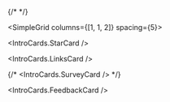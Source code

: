 
<Meta title="Oversikt/Introduksjon" />

<Banner>

<Box>
<IntroCardGrid>

{/* <IntroButton
  icon="grid_on"
  href="/?path=/docs/oversikt-komponentoversikt--docs"
  title="Komponenter"
  description="Et bibliotek med komponenter, forhåndsvisninger, kildekode og retningslinjer for bruk."
/> */}

<IntroButton
  icon="palette"
  href="/?path=/docs/designfundament-farger--docs"
  title="Tokens"
  description="Alt av farger, størrelser og andre tokens som brukes i designsystemet."
/>

<IntroButton
  icon="insert_emoticon"
  href="/?path=/docs/media-ikoner--docs"
  title="Ikoner"
  description="En oversikt over ikonbiblioteket som Kartverket bruker."
/>
<IntroButton
  icon="grid_on"
  href="https://www.kartverket.no/om-kartverket/kartverkets-identitet"
  title="Visuell identitet"
  isExternal
  description="Bli kjent med Kartverket sin merkevare. Veiledning og retningslinjer til deg som skal ta identiteten i bruk."
/>
</IntroCardGrid>

<IntroCardGrid>

<IntroButton
  icon="palette"
  href="/?path=/docs/for-utviklere-kom-i-gang--docs"
  title="For utviklere"
  description="Kom i gang som utvikler som skal ta i bruk designsystemet."
/>

<IntroButton
  icon="insert_emoticon"
  href="/?path=/docs/for-designere-kom-i-gang--docs"
  title="For designere"
  description="Kom i gang som designer som skal ta i bruk designsystemet."
/>

</IntroCardGrid>
</Box>
</Banner>

<SimpleGrid columns={[1, 1, 2]} spacing={5}>

<IntroCards.StarCard />

<IntroCards.LinksCard />

{/* <IntroCards.SurveyCard /> */}

<IntroCards.FeedbackCard />

</SimpleGrid>
